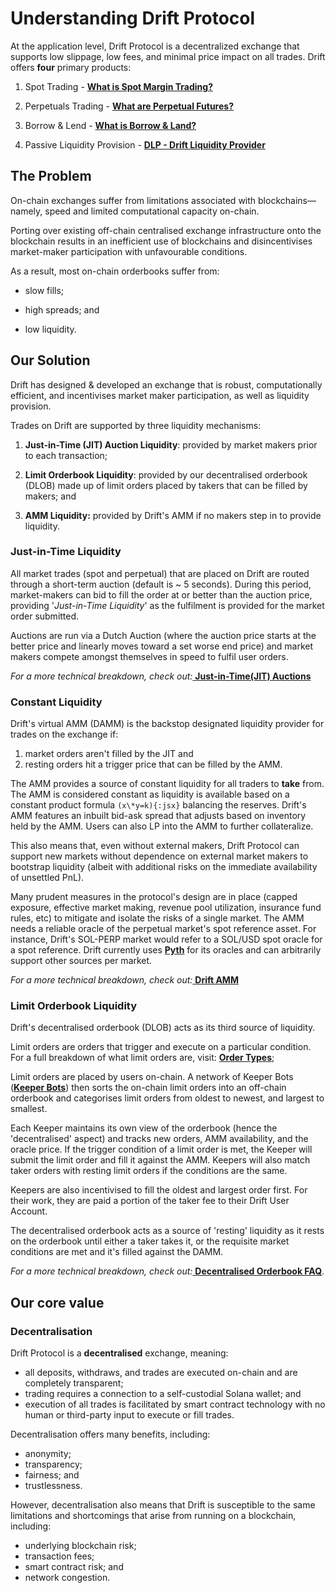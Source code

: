 # Understanding Drift Protocol

At the application level, Drift Protocol is a decentralized exchange that supports low slippage, low fees, and minimal price impact on all trades. Drift offers **four** primary products:

1.  Spot Trading - [**What is Spot Margin Trading?**](/trading/spot-margin-trading)

2.  Perpetuals Trading - [**What are Perpetual Futures?**](/trading/what-are-perpetual-futures)

3.  Borrow & Lend - [**What is Borrow & Land?**](/lend-borrow/what-is-lend-borrow)

4.  Passive Liquidity Provision - [**DLP - Drift Liquidity Provider**](/providing-liquidity/dlp-drift-liquidity-provider)

## The Problem

On-chain exchanges suffer from limitations associated with blockchains—namely, speed and limited computational capacity on-chain.

Porting over existing off-chain centralised exchange infrastructure onto the blockchain results in an inefficient use of blockchains and disincentivises market-maker participation with unfavourable conditions.

As a result, most on-chain orderbooks suffer from:

-   slow fills;

-   high spreads; and

-   low liquidity.

## Our Solution

Drift has designed & developed an exchange that is robust, computationally efficient, and incentivises market maker participation, as well as liquidity provision.

Trades on Drift are supported by three liquidity mechanisms:

1.  **Just-in-Time (JIT) Auction Liquidity**: provided by market makers prior to each transaction;

2.  **Limit Orderbook Liquidity**: provided by our decentralised orderbook (DLOB) made up of limit orders placed by takers that can be filled by makers; and

3.  **AMM Liquidity:** provided by Drift's AMM if no makers step in to provide liquidity.

### Just-in-Time Liquidity

All market trades (spot and perpetual) that are placed on Drift are routed through a short-term auction (default is \~ 5 seconds). During this period, market-makers can bid to fill the order at or better than the auction price, providing '_Just-in-Time Liquidity_' as the fulfilment is provided for the market order submitted.

Auctions are run via a Dutch Auction (where the auction price starts at the better price and linearly moves toward a set worse end price) and market makers compete amongst themselves in speed to fulfil user orders.

_For a more technical breakdown, check out:_[ **Just-in-Time(JIT) Auctions**](/about-v2/jit-auctions)


### Constant Liquidity

Drift's virtual AMM (DAMM) is the backstop designated liquidity provider for trades on the exchange if: 

1) market orders aren't filled by the JIT and 
2) resting orders hit a trigger price that can be filled by the AMM.

The AMM provides a source of constant liquidity for all traders to **take** from. The AMM is considered constant as liquidity is available based on a constant product formula `(x\*y=k){:jsx}` balancing the reserves. Drift's AMM features an inbuilt bid-ask spread that adjusts based on inventory held by the AMM. Users can also LP into the AMM to further collateralize.

This also means that, even without external makers, Drift Protocol can support new markets without dependence on external market makers to bootstrap liquidity (albeit with additional risks on the immediate availability of unsettled PnL). 

Many prudent measures in the protocol's design are in place (capped exposure, effective market making, revenue pool utilization, insurance fund rules, etc) to mitigate and isolate the risks of a single market. The AMM needs a reliable oracle of the perpetual market's spot reference asset. For instance, Drift's SOL-PERP market would refer to a SOL/USD spot oracle for a spot reference. Drift currently uses [**Pyth**](https://pyth.network/) for its oracles and can arbitrarily support other sources per market.

_For a more technical breakdown, check out:_[ **Drift AMM**](/about-v2/drift-amm)

### Limit Orderbook Liquidity

Drift's decentralised orderbook (DLOB) acts as its third source of liquidity.

Limit orders are orders that trigger and execute on a particular condition. For a full breakdown of what limit orders are, visit: [**Order Types**](/trading/order-types);

Limit orders are placed by users on-chain. A network of Keeper Bots ([**Keeper Bots**](/about-v2/keepers)) then sorts the on-chain limit orders into an off-chain orderbook and categorises limit orders from oldest to newest, and largest to smallest.

Each Keeper maintains its own view of the orderbook (hence the 'decentralised' aspect) and tracks new orders, AMM availability, and the oracle price. If the trigger condition of a limit order is met, the Keeper will submit the limit order and fill it against the AMM. Keepers will also match taker orders with resting limit orders if the conditions are the same.

Keepers are also incentivised to fill the oldest and largest order first. For their work, they are paid a portion of the taker fee to their Drift User Account.

The decentralised orderbook acts as a source of 'resting' liquidity as it rests on the orderbook until either a taker takes it, or the requisite market conditions are met and it's filled against the DAMM.

_For a more technical breakdown, check out:_[ **Decentralised Orderbook FAQ**](/about-v2/decentralized-orderbook).


## Our core value

### Decentralisation

Drift Protocol is a **decentralised** exchange, meaning:

-   all deposits, withdraws, and trades are executed on-chain and are completely transparent;
-   trading requires a connection to a self-custodial Solana wallet; and
-   execution of all trades is facilitated by smart contract technology with no human or third-party input to execute or fill trades.

Decentralisation offers many benefits, including:

-   anonymity;
-   transparency;
-   fairness; and
-   trustlessness.

However, decentralisation also means that Drift is susceptible to the same limitations and shortcomings that arise from running on a blockchain, including:

-   underlying blockchain risk;
-   transaction fees;
-   smart contract risk; and
-   network congestion.